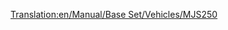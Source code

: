 [[Translation:en/Manual/Base Set/Vehicles/MJS250]]
{{it/Treni|Image=[[File:en/Mjs250.png]]
|Name=MJS250
|Cost=€ 18.750
|Speed=80 km/h (50 mph)
|Weight=65 t
|Power=608 hp (448 kW)
|Annual=€ 1.980
|Designed=1955
|Lifespan=22
|Capacity=N/A
|Description=La MJS250 possiede il primo motore diesel disponibile per i climi [[it/clima#Sub-artico |sub-artico]] e [[it/clima#Sub-tropicale |sub-tropicale]]. È economica ma manca di velocità e potenza. Esegui l'upgrade non appena il tempo e i soldi te lo consentiranno. Tuttavia mettere due unità MJS250 insieme in un treno sarà più economico e più potente di una [[it/Manual/Base Set/Vehicles/Wills 2-8-0|Wills 2-8-0]].
|Real-life=La MJS250 somiglia alla Davenport 44t switcher.
}}